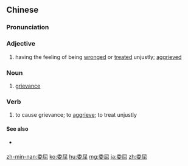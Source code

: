 ==Chinese==
{{zh-forms}}

===Pronunciation===
{{zh-pron
|m=wěiqu
|c=wai2 wat1
|h=pfs=vî-khut
|mn=úi-khut
|ma=Zh-weiqu.ogg
|cat=a
}}

===Adjective===
{{zh-adj}}

# having the feeling of being [[wrong]]ed or [[treat]]ed unjustly; [[aggrieved]]

===Noun===
{{zh-noun}}

# [[grievance]]

===Verb===
{{zh-verb}}

# to cause grievance; to [[aggrieve]]; to treat unjustly

====See also====
* {{qualifier|not to be confused with}} {{zh-l|委曲}}

[[zh-min-nan:委屈]]
[[ko:委屈]]
[[hu:委屈]]
[[mg:委屈]]
[[ja:委屈]]
[[zh:委屈]]